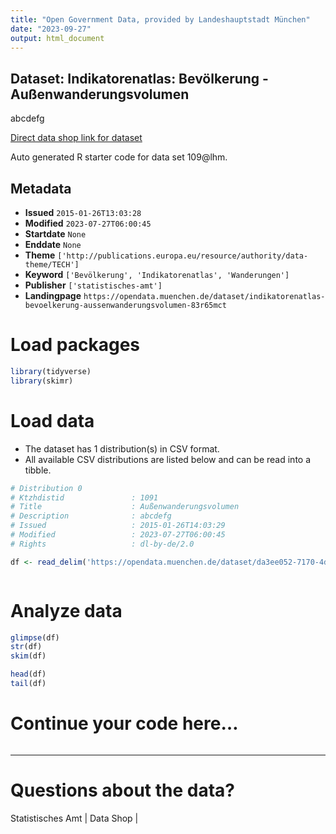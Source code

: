 ```yaml
---
title: "Open Government Data, provided by Landeshauptstadt München"
date: "2023-09-27"
output: html_document
---
```


## Dataset: Indikatorenatlas: Bevölkerung - Außenwanderungsvolumen

abcdefg

[Direct data shop link for dataset](https://opendata.muenchen.de/dataset/indikatorenatlas-bevoelkerung-aussenwanderungsvolumen-83r65mct)

Auto generated R starter code for data set 109@lhm.

## Metadata

- **Issued** `2015-01-26T13:03:28`
- **Modified** `2023-07-27T06:00:45`
- **Startdate** `None`
- **Enddate** `None`
- **Theme** `['http://publications.europa.eu/resource/authority/data-theme/TECH']`
- **Keyword** `['Bevölkerung', 'Indikatorenatlas', 'Wanderungen']`
- **Publisher** `['statistisches-amt']`
- **Landingpage** `https://opendata.muenchen.de/dataset/indikatorenatlas-bevoelkerung-aussenwanderungsvolumen-83r65mct`


# Load packages

```r

library(tidyverse)
library(skimr)

```

# Load data

-   The dataset has 1 distribution(s) in CSV format.
-   All available CSV distributions are listed below and can be read into a tibble.

```r

# Distribution 0
# Ktzhdistid               : 1091
# Title                    : Außenwanderungsvolumen
# Description              : abcdefg
# Issued                   : 2015-01-26T14:03:29
# Modified                 : 2023-07-27T06:00:45
# Rights                   : dl-by-de/2.0

df <- read_delim('https://opendata.muenchen.de/dataset/da3ee052-7170-4dae-8cf7-a02a36994e0c/resource/103e3fc2-fd59-4c12-ba61-7ca1927660b8/download/indikat_bevoelkerung_aussenwanderungsvolumen_240723.csv')



```

# Analyze data

```r

glimpse(df)
str(df)
skim(df)

head(df)
tail(df)

```

# Continue your code here...

```r

```

------------------------------------------------------------------------

# Questions about the data?

Statistisches Amt | Data Shop | 
